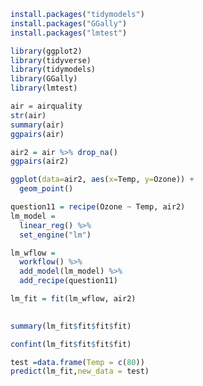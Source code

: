 ```r
install.packages("tidymodels")
install.packages("GGally")
install.packages("lmtest")

library(ggplot2)
library(tidyverse)
library(tidymodels)
library(GGally)
library(lmtest)
```

```r
air = airquality
str(air)
summary(air)
ggpairs(air)
```
```r
air2 = air %>% drop_na()
ggpairs(air2)
```
```r
ggplot(data=air2, aes(x=Temp, y=Ozone)) +
  geom_point()
```

```r
question11 = recipe(Ozone ~ Temp, air2)
lm_model = 
  linear_reg() %>%
  set_engine("lm")

lm_wflow =
  workflow() %>% 
  add_model(lm_model) %>%
  add_recipe(question11)

lm_fit = fit(lm_wflow, air2)
  
```

```r
summary(lm_fit$fit$fit$fit)
```

```r
confint(lm_fit$fit$fit$fit)
```
```r
test =data.frame(Temp = c(80))
predict(lm_fit,new_data = test)
```

